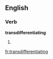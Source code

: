 ==English==

===Verb===
'''transdifferentiating'''

# {{present participle of|transdifferentiate}}

[[fr:transdifferentiating]]